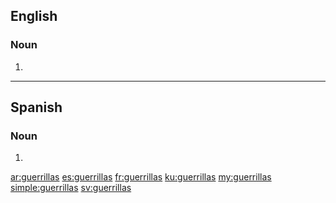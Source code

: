 ==English==

===Noun===
{{head|en|noun plural form}}

# {{plural of|guerrilla|lang=en}}
----
==Spanish==

===Noun===
{{head|es|noun form}}

# {{plural of|guerrilla|lang=es}}

[[ar:guerrillas]]
[[es:guerrillas]]
[[fr:guerrillas]]
[[ku:guerrillas]]
[[my:guerrillas]]
[[simple:guerrillas]]
[[sv:guerrillas]]